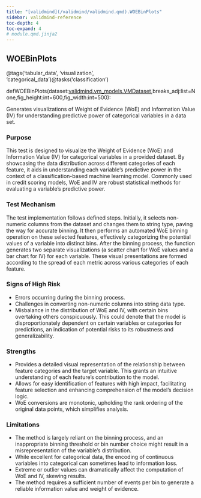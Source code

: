 ```yaml
---
title: "[validmind](/validmind/validmind.qmd).WOEBinPlots"
sidebar: validmind-reference
toc-depth: 4
toc-expand: 4
# module.qmd.jinja2
---
```


<!-- function.qmd.jinja2 -->

## WOEBinPlots<span class="suffix"></span>

<!-- signatures.jinja2 -->

::: {.signature}

<span class="decorators"><span class="decorator">@<span class="n">tags(<span class="s">'tabular_data'</span>, <span class="s">'visualization'</span>, <span class="s">'categorical_data'</span>)</span></span><span class="decorator">@<span class="n">tasks(<span class="s">'classification'</span>)</span></span></span>

<span class="kw">def</span><span class="name">WOEBinPlots</span>(<span class="params"><span class="n">dataset</span><span class="p">:</span><a href="/validmind/validmind/vm_models.qmd#vmdataset">validmind.vm_models.VMDataset</a><span class="muted">,</span></span><span class="params"><span class="n">breaks_adj</span><span class="p">:</span><span class="nb">list</span><span class="o">=</span><span class="kc">None</span><span class="muted">,</span></span><span class="params"><span class="n">fig_height</span><span class="p">:</span><span class="nb">int</span><span class="o">=</span><span class="kc">600</span><span class="muted">,</span></span><span class="params"><span class="n">fig_width</span><span class="p">:</span><span class="nb">int</span><span class="o">=</span><span class="kc">500</span></span>):

:::

<!-- docstring.jinja2 -->

Generates visualizations of Weight of Evidence (WoE) and Information Value (IV) for understanding predictive power of categorical variables in a data set.

### Purpose

This test is designed to visualize the Weight of Evidence (WoE) and Information Value (IV) for categorical variables in a provided dataset. By showcasing the data distribution across different categories of each feature, it aids in understanding each variable's predictive power in the context of a classification-based machine learning model. Commonly used in credit scoring models, WoE and IV are robust statistical methods for evaluating a variable's predictive power.

### Test Mechanism

The test implementation follows defined steps. Initially, it selects non-numeric columns from the dataset and changes them to string type, paving the way for accurate binning. It then performs an automated WoE binning operation on these selected features, effectively categorizing the potential values of a variable into distinct bins. After the binning process, the function generates two separate visualizations (a scatter chart for WoE values and a bar chart for IV) for each variable. These visual presentations are formed according to the spread of each metric across various categories of each feature.

### Signs of High Risk

- Errors occurring during the binning process.
- Challenges in converting non-numeric columns into string data type.
- Misbalance in the distribution of WoE and IV, with certain bins overtaking others conspicuously. This could denote that the model is disproportionately dependent on certain variables or categories for predictions, an indication of potential risks to its robustness and generalizability.

### Strengths

- Provides a detailed visual representation of the relationship between feature categories and the target variable. This grants an intuitive understanding of each feature's contribution to the model.
- Allows for easy identification of features with high impact, facilitating feature selection and enhancing comprehension of the model's decision logic.
- WoE conversions are monotonic, upholding the rank ordering of the original data points, which simplifies analysis.

### Limitations

- The method is largely reliant on the binning process, and an inappropriate binning threshold or bin number choice might result in a misrepresentation of the variable's distribution.
- While excellent for categorical data, the encoding of continuous variables into categorical can sometimes lead to information loss.
- Extreme or outlier values can dramatically affect the computation of WoE and IV, skewing results.
- The method requires a sufficient number of events per bin to generate a reliable information value and weight of evidence.
